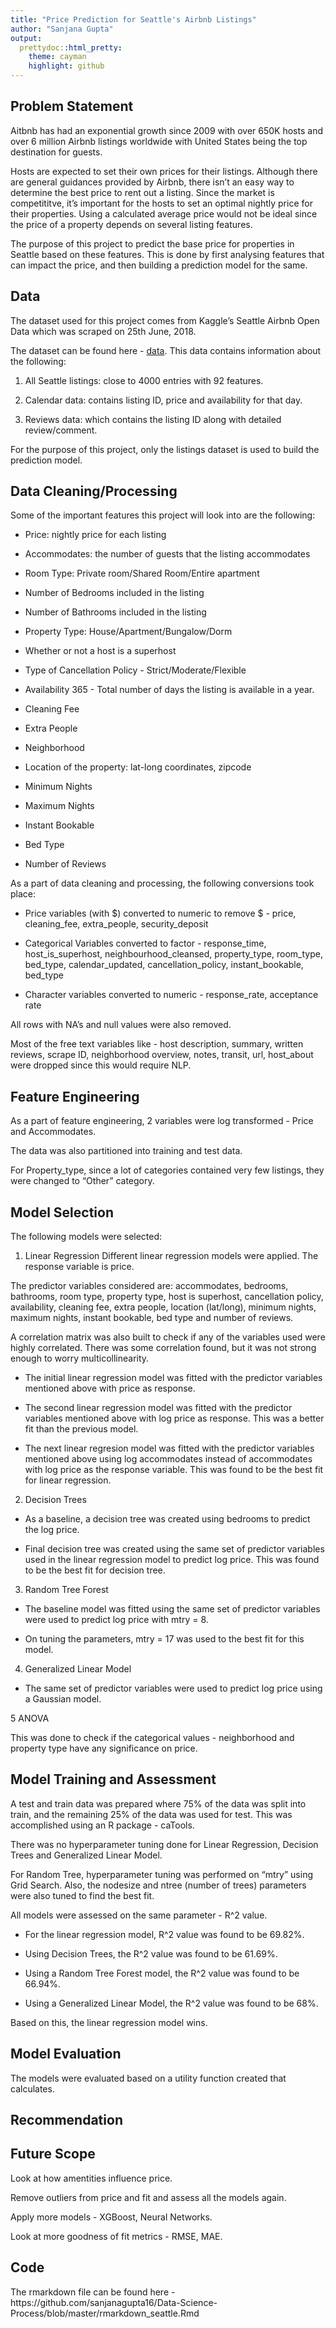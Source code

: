 ```yaml
---
title: "Price Prediction for Seattle's Airbnb Listings"
author: "Sanjana Gupta"
output:
  prettydoc::html_pretty:
    theme: cayman
    highlight: github
---
```


## Problem Statement
Aitbnb has had an exponential growth since 2009 with over 650K hosts and over 6 million Airbnb listings worldwide with United States being the top destination for guests. 

Hosts are expected to set their own prices for their listings. Although there are general guidances provided by Airbnb, there isn't an easy way to determine the best price to rent out a listing. Since the market is competititve, it's important for the hosts to set an optimal nightly price for their properties. Using a calculated average price would not be ideal since the price of a property depends on several listing features.

The purpose of this project to predict the base price for properties in Seattle based on these features. This is done by first analysing features that can impact the price, and then building a prediction model for the same.

## Data
The dataset used for this project comes from Kaggle's Seattle Airbnb Open Data which was scraped on 25th June, 2018.

The dataset can be found here - [data](https://www.kaggle.com/airbnb/seattle).
This data contains information about the following:

1. All Seattle listings: close to 4000 entries with 92 features.

2. Calendar data: contains listing ID, price and availability for that day.

3. Reviews data: which contains the listing ID along with  detailed review/comment.

For the purpose of this project, only the listings dataset is used to build the prediction model.

## Data Cleaning/Processing

Some of the important features this project will look into are the following:

* Price: nightly price for each listing

* Accommodates: the number of guests  that the listing accommodates

* Room Type: Private room/Shared Room/Entire apartment

* Number of Bedrooms included in the listing

* Number of Bathrooms included in the listing

* Property Type: House/Apartment/Bungalow/Dorm

* Whether or not a host is a superhost

* Type of Cancellation Policy - Strict/Moderate/Flexible

* Availability 365 - Total number of days the listing is available in a year.

* Cleaning Fee

* Extra People

* Neighborhood

* Location of the property: lat-long coordinates, zipcode

* Minimum Nights

* Maximum Nights

* Instant Bookable

* Bed Type 

* Number of Reviews

As a part of data cleaning and processing, the following conversions took place:

* Price variables (with $) converted to numeric to remove $ - price, cleaning_fee, extra_people, security_deposit

* Categorical Variables converted to factor - response_time, host_is_superhost, neighbourhood_cleansed, property_type, room_type, bed_type, calendar_updated, cancellation_policy, instant_bookable, bed_type

* Character variables converted to numeric - response_rate, acceptance rate

All rows with NA's and null values were also removed.

Most of the free text variables like - host description, summary, written reviews, scrape ID, neighborhood overview, notes, transit, url, host_about were dropped since this would require NLP.

## Feature Engineering

As a part of feature engineering, 2 variables were log transformed - Price and Accommodates.

The data was also partitioned into training and test data.

For Property_type, since a lot of categories contained very few listings, they were changed to "Other" category.

## Model Selection

The following models were selected:

1. Linear Regression
Different linear regression models were applied. The response variable is price. 

The predictor variables considered are: accommodates, bedrooms, bathrooms, room type, property type, host is superhost, cancellation policy, availability, cleaning fee, extra people, location (lat/long), minimum nights, maximum nights, instant bookable, bed type and number of reviews.

A correlation matrix was also built to check if any of the variables used were highly correlated. There was some correlation found, but it was not strong enough to worry multicollinearity.

- The initial linear regression model was fitted with the predictor variables mentioned above with price as response. 

- The second linear regression model was fitted with the predictor variables mentioned above with log price as response. This was a better fit than the previous model.

- The next linear regresion model was fitted with the predictor variables mentioned above using log accommodates instead of accommodates with log price as the response variable. This was found to be the best fit for linear regression.

2. Decision Trees

- As a baseline, a decision tree was created using bedrooms to predict the log price.

- Final decision tree was created using the same set of predictor variables used in the linear regression model to predict log price. This was found to be the best fit for decision tree.

3. Random Tree Forest

- The baseline model was fitted using the same set of predictor variables were used to predict log price with mtry = 8.

- On tuning the parameters, mtry = 17 was used to the best fit for this model. 

4. Generalized Linear Model

- The same set of predictor variables were used to predict log price using a Gaussian model. 

5 ANOVA

This was done to check if the categorical values - neighborhood and property type have any significance on price.

## Model Training and Assessment
A test and train data was prepared where 75% of the data was split into train, and the remaining 25% of the data was used for test.
This was accomplished using an R package - caTools.

There was no hyperparameter tuning done for Linear Regression, Decision Trees and Generalized Linear Model.

For Random Tree, hyperparameter tuning was performed on "mtry" using Grid Search. Also, the nodesize and ntree (number of trees) parameters were also tuned to find the best fit.

All models were assessed on the same parameter - R^2 value.

* For the linear regression model, R^2 value was found to be 69.82%.

* Using Decision Trees, the R^2 value was found to be 61.69%.

* Using a Random Tree Forest model, the R^2 value was found to be 66.94%.

* Using a Generalized Linear Model, the R^2 value was found to be 68%.

Based on this, the linear regression model wins.


## Model Evaluation
The models were evaluated based on a utility function created that calculates.

## Recommendation

## Future Scope
Look at how amentities influence price.

Remove outliers from price and fit and assess all the models again.

Apply more models - XGBoost, Neural Networks.

Look at more goodness of fit metrics - RMSE, MAE.

## Code
The rmarkdown file can be found here - https://github.com/sanjanagupta16/Data-Science-Process/blob/master/rmarkdown_seattle.Rmd
 
